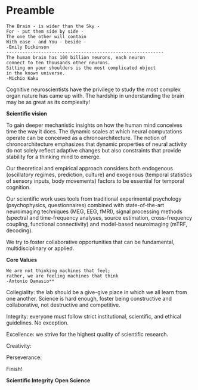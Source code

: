 # Preamble

    The Brain - is wider than the Sky -
    For - put them side by side -
    The one the other will contain
    With ease - and You - beside -
    -Emily Dickinson 
    -----------------------------------------------------------  
    The human brain has 100 billion neurons, each neuron 
    connect to ten thousands other neurons. 
    Sitting on your shoulders is the most complicated object 
    in the known universe.
    -Michio Kaku

Cognitive neuroscientists have the privilege to study the most complex organ nature has came up with. The hardship in understanding the brain may be as great as its complexity!


**Scientific vision**

To gain deeper mechanistic insights on how the human mind conceives time the way it does. The dynamic scales at which neural computations operate can be conceived as a chronoarchitecture. The notion of chronoarchitecture emphasizes that dynamic properties of neural activity do not solely reflect adaptive changes but also constraints that provide stability for a thinking mind to emerge.

Our theoretical and empirical approach considers both endogenous (oscillatory regimes, prediction, culture) and exogenous (temporal statistics of sensory inputs, body movements) factors to be essential for temporal cognition. 

Our scientific work uses tools from traditional experimental psychology (psychophysics, questionnaires) combined with state-of-the-art neuroimaging techniques (MEG, EEG, fMRI), signal processing methods (spectral and time-frequency analyses, source estimation, cross-frequency coupling, functional connectivity) and model-based neuroimaging (mTRF, decoding). 

We try to foster collaborative opportunities that can be fundamental, multidisciplinary or applied.


**Core Values**

    We are not thinking machines that feel; 
    rather, we are feeling machines that think
    -Antonio Damasio**

Collegiality: the lab should be a give-give place in which we all learn from one another. Science is hard enough, foster being constructive and collaborative, not destructive and competitive.

Integrity: everyone must follow strict institutional, scientific, and ethical guidelines. No exception.

Excellence: we  strive for the highest quality of scientific research.

Creativity: 

Perseverance: 

Finish! 


**Scientific Integrity**
**Open Science**
